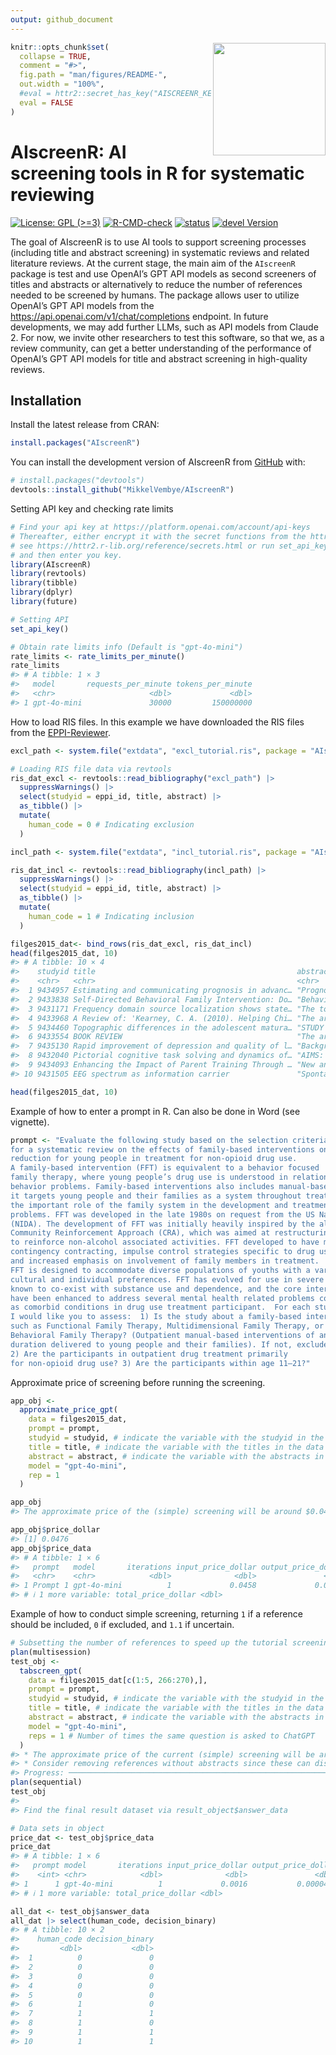 ```yaml
---
output: github_document
---
```


<!-- README.md is generated from README.Rmd. Please edit that file -->

<a href="https://mikkelvembye.github.io/AIscreenR/"><img src="man/figures/AIscreenR_hex.png" align="right" width="180" /></a>

```r
knitr::opts_chunk$set(
  collapse = TRUE,
  comment = "#>",
  fig.path = "man/figures/README-",
  out.width = "100%",
  #eval = httr2::secret_has_key("AISCREENR_KEY")
  eval = FALSE
)
```

# AIscreenR: AI screening tools in R for systematic reviewing 

<!-- badges: start -->
[![License: GPL (>=3)](https://img.shields.io/badge/license-GPL-blue)](https://www.gnu.org/licenses/gpl-3.0.html)
[![R-CMD-check](https://github.com/MikkelVembye/AIscreenR/actions/workflows/R-CMD-check.yaml/badge.svg)](https://github.com/MikkelVembye/AIscreenR/actions/workflows/R-CMD-check.yaml)
[![status](https://img.shields.io/badge/status-under%20review-orange)](https://github.com/MikkelVembye/AIscreenR)
[![devel Version](https://img.shields.io/badge/devel-0.0.0.9999-brightgreen.svg)](https://mikkelvembye.github.io/AIscreenR/)
<!-- badges: end -->

The goal of AIscreenR is to use AI tools to support screening processes (including title and abstract screening) in systematic reviews and related literature reviews. At the current stage, the main aim of the `AIscreenR` package is test and use OpenAI's GPT API models as second screeners of titles and abstracts or alternatively to reduce the number of references needed to be screened by humans. The package allows user to utilize OpenAI's GPT API models from the [https://api.openai.com/v1/chat/completions](https://platform.openai.com/docs/models/model-endpoint-compatibility) endpoint. In future developments, we may add further LLMs, such as API models from Claude 2. For now, we invite other researchers to test this software, so that we, as a review community, can get a better understanding of the performance of OpenAI's GPT API models for title and abstract screening in high-quality reviews.

## Installation

Install the latest release from CRAN:

```r
install.packages("AIscreenR")
```

You can install the development version of AIscreenR from [GitHub](https://github.com/) with:

``` r
# install.packages("devtools")
devtools::install_github("MikkelVembye/AIscreenR")
```

Setting API key and checking rate limits
```r
# Find your api key at https://platform.openai.com/account/api-keys 
# Thereafter, either encrypt it with the secret functions from the httr2 package
# see https://httr2.r-lib.org/reference/secrets.html or run set_api_key() 
# and then enter you key.
library(AIscreenR)
library(revtools)
library(tibble)
library(dplyr)
library(future)

# Setting API
set_api_key()

# Obtain rate limits info (Default is "gpt-4o-mini")
rate_limits <- rate_limits_per_minute()
rate_limits
#> # A tibble: 1 × 3
#>   model       requests_per_minute tokens_per_minute
#>   <chr>                     <dbl>             <dbl>
#> 1 gpt-4o-mini               30000         150000000
```

How to load RIS files. In this example we have downloaded the RIS files from 
the [EPPI-Reviewer](https://eppi.ioe.ac.uk/cms/Default.aspx?tabid=2914). 

```r

excl_path <- system.file("extdata", "excl_tutorial.ris", package = "AIscreenR")

# Loading RIS file data via revtools
ris_dat_excl <- revtools::read_bibliography("excl_path") |> 
  suppressWarnings() |> 
  select(studyid = eppi_id, title, abstract) |> 
  as_tibble() |> 
  mutate(
    human_code = 0 # Indicating exclusion
  )

incl_path <- system.file("extdata", "incl_tutorial.ris", package = "AIscreenR")

ris_dat_incl <- revtools::read_bibliography(incl_path) |> 
  suppressWarnings() |> 
  select(studyid = eppi_id, title, abstract) |> 
  as_tibble() |> 
  mutate(
    human_code = 1 # Indicating inclusion
  )

filges2015_dat<- bind_rows(ris_dat_excl, ris_dat_incl)
head(filges2015_dat, 10)
#> # A tibble: 10 × 4
#>    studyid title                                             abstract human_code
#>    <chr>   <chr>                                             <chr>         <dbl>
#>  1 9434957 Estimating and communicating prognosis in advanc… "Progno…          0
#>  2 9433838 Self-Directed Behavioral Family Intervention: Do… "Behavi…          0
#>  3 9431171 Frequency domain source localization shows state… "The to…          0
#>  4 9433968 A Review of: 'Kearney, C. A. (2010). Helping Chi… "The ar…          0
#>  5 9434460 Topographic differences in the adolescent matura… "STUDY …          0
#>  6 9433554 BOOK REVIEW                                       "The ar…          0
#>  7 9435130 Rapid improvement of depression and quality of l… "Backgr…          0
#>  8 9432040 Pictorial cognitive task solving and dynamics of… "AIMS: …          0
#>  9 9434093 Enhancing the Impact of Parent Training Through … "New an…          0
#> 10 9431505 EEG spectrum as information carrier               "Sponta…          0
```
```r
head(filges2015_dat, 10)
```

Example of how to enter a prompt in R. Can also be done in Word (see vignette).

```r
prompt <- "Evaluate the following study based on the selection criteria
for a systematic review on the effects of family-based interventions on drug abuse
reduction for young people in treatment for non-opioid drug use.
A family-based intervention (FFT) is equivalent to a behavior focused
family therapy, where young people’s drug use is understood in relation to family
behavior problems. Family-based interventions also includes manual-based family therapies as
it targets young people and their families as a system throughout treatment, and thereby recognizes
the important role of the family system in the development and treatment of young people’s drug use
problems. FFT was developed in the late 1980s on request from the US National Institute on Drug Abuse
(NIDA). The development of FFT was initially heavily inspired by the alcohol abuse program
Community Reinforcement Approach (CRA), which was aimed at restructuring the environment
to reinforce non-alcohol associated activities. FFT developed to have more emphasis on
contingency contracting, impulse control strategies specific to drug use,
and increased emphasis on involvement of family members in treatment.
FFT is designed to accommodate diverse populations of youths with a variety of behavioral,
cultural and individual preferences. FFT has evolved for use in severe behavioral disturbances
known to co-exist with substance use and dependence, and the core interventions
have been enhanced to address several mental health related problems commonly occurring
as comorbid conditions in drug use treatment participant.  For each study,
I would like you to assess:  1) Is the study about a family-based intervention,
such as Functional Family Therapy, Multidimensional Family Therapy, or
Behavioral Family Therapy? (Outpatient manual-based interventions of any
duration delivered to young people and their families). If not, exclude study.
2) Are the participants in outpatient drug treatment primarily
for non-opioid drug use? 3) Are the participants within age 11–21?"
```

Approximate price of screening before running the screening.

```r
app_obj <- 
  approximate_price_gpt(
    data = filges2015_dat,
    prompt = prompt,
    studyid = studyid, # indicate the variable with the studyid in the data
    title = title, # indicate the variable with the titles in the data
    abstract = abstract, # indicate the variable with the abstracts in the data
    model = "gpt-4o-mini",
    rep = 1 
  )

app_obj
#> The approximate price of the (simple) screening will be around $0.0476.

app_obj$price_dollar
#> [1] 0.0476
app_obj$price_data
#> # A tibble: 1 × 6
#>   prompt   model       iterations input_price_dollar output_price_dollar
#>   <chr>    <chr>            <dbl>              <dbl>               <dbl>
#> 1 Prompt 1 gpt-4o-mini          1             0.0458             0.00178
#> # ℹ 1 more variable: total_price_dollar <dbl>
```

Example of how to conduct simple screening, returning `1` if a reference should be included,
`0` if excluded, and `1.1` if uncertain. 

```r
# Subsetting the number of references to speed up the tutorial screening
plan(multisession)
test_obj <- 
  tabscreen_gpt(
    data = filges2015_dat[c(1:5, 266:270),],
    prompt = prompt, 
    studyid = studyid, # indicate the variable with the studyid in the data
    title = title, # indicate the variable with the titles in the data
    abstract = abstract, # indicate the variable with the abstracts in the data
    model = "gpt-4o-mini",
    reps = 1 # Number of times the same question is asked to ChatGPT
  ) 
#> * The approximate price of the current (simple) screening will be around $0.0017.
#> * Consider removing references without abstracts since these can distort the accuracy of the screening.
#> Progress: ───────────────────────────────────────────────────────────────────────────────────── 100%
plan(sequential)
test_obj
#> 
#> Find the final result dataset via result_object$answer_data

# Data sets in object
price_dat <- test_obj$price_data
price_dat
#> # A tibble: 1 × 6
#>   prompt model       iterations input_price_dollar output_price_dollar
#>    <int> <chr>            <dbl>              <dbl>               <dbl>
#> 1      1 gpt-4o-mini          1             0.0016           0.0000432
#> # ℹ 1 more variable: total_price_dollar <dbl>

all_dat <- test_obj$answer_data
all_dat |> select(human_code, decision_binary)
#> # A tibble: 10 × 2
#>    human_code decision_binary
#>         <dbl>           <dbl>
#>  1          0               0
#>  2          0               0
#>  3          0               0
#>  4          0               0
#>  5          0               0
#>  6          1               0
#>  7          1               1
#>  8          1               0
#>  9          1               1
#> 10          1               1
```

